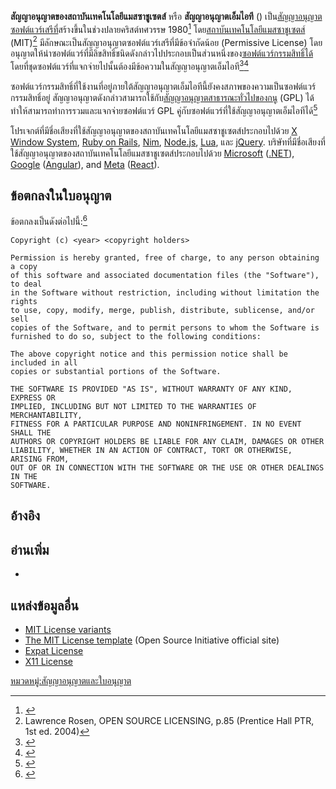 {{Infobox software license
| name = MIT License
| image = MIT logo.svg| author = <!-- An author is always a person. Something more clever than "Massachusetts Institute of Technology", please! -->
| image_size = 100px
| copyright = [[Massachusetts Institute of Technology]]
| spdx = MIT<br />(see list for more)<ref name="SPDX License List" />
| OSI approved = Yes<ref name="osi-licenses">{{Cite web |url=https://opensource.org/licenses/alphabetical |title=Licenses by Name |date=n.d. |website=[[Open Source Initiative]] |access-date=2017-07-20 |archive-url=https://web.archive.org/web/20170720141629/https://opensource.org/licenses/alphabetical |url-status=live |archive-date=2017-07-20 |quote=The following licenses have been approved by the OSI. ...&nbsp;MIT License (MIT)&nbsp;...}}</ref>
| Debian approved = Yes<ref name="dfsg-licenses">{{Cite web |url=https://www.debian.org/legal/licenses/ |title=License information |date=1997–2017 |publication-date=2017-07-12 |website=The [[Debian Project]] |publisher=[[Software in the Public Interest]] |access-date=2017-07-20 |archive-url=https://web.archive.org/web/20170720142826/https://www.debian.org/legal/licenses/ |url-status=live |archive-date=2017-07-20 |quote=This page presents the opinion of some debian-legal contributors on how certain licenses follow the Debian Free Software Guidelines (DFSG).&nbsp;... Licenses currently found in Debian main include: ...&nbsp;Expat/MIT-style licenses&nbsp;...}}</ref>
| Free Software = Yes<ref name="gnu-license-list-expat">{{Cite web |url=https://www.gnu.org/licenses/license-list.en.html#Expat |title=Various Licenses and Comments about Them |date=2014–2017 |publication-date=2017-04-04 |website=The [[GNU Project]] |publisher=[[Free Software Foundation]] |at=Expat License |access-date=2017-07-20 |archive-url=https://web.archive.org/web/20170720140022/https://www.gnu.org/licenses/license-list.en.html |url-status=live |archive-date=2017-07-20 |quote=This is a lax, permissive non-copyleft free software license, compatible with the GNU GPL. It is sometimes ambiguously referred to as the MIT License.}}</ref><ref name="gnu-license-list-x11">{{Cite web |url=https://www.gnu.org/licenses/license-list.en.html#X11License |title=Various Licenses and Comments about Them |date=2014–2017 |publication-date=2017-04-04 |website=The [[GNU Project]] |publisher=[[Free Software Foundation]] |at=X11 License |access-date=2017-07-20 |archive-url=https://web.archive.org/web/20170720140022/https://www.gnu.org/licenses/license-list.en.html |url-status=live |archive-date=2017-07-20 |quote=This is a lax permissive non-copyleft free software license, compatible with the GNU GPL.&nbsp;... This license is sometimes called the MIT license, but that term is misleading, since MIT has used many licenses for software.}}</ref>
| GPL compatible = Yes<ref name="gnu-license-list-expat"/><ref name="gnu-license-list-x11"/>
| copyleft = No<ref name="gnu-license-list-expat"/><ref name="gnu-license-list-x11"/>
| linking = Yes
}}


'''สัญญาอนุญาตของสถาบันเทคโนโลยีแมสซาชูเซตส์''' หรือ '''สัญญาอนุญาตเอ็มไอที''' ({{lang-en|MIT License}}) เป็น[[สัญญาอนุญาต]][[ซอฟต์แวร์เสรี]]ที่สร้างขึ้นในช่วงปลายคริสต์ทศวรรษ 1980<ref name="history">{{cite web |url=https://opensource.com/article/19/4/history-mit-license |work=opensource.com |title=The mysterious history of the MIT License |publisher=opensource.com |quote=The date? The best single answer is probably 1987. But the complete story is more complicated and even a little mysterious. [...] Precursors from 1985. The X Consortium or X11 License variant from 1987. Or the Expat License from 1998 or 1999. |access-date=2019-07-30 }}</ref> โดย[[สถาบันเทคโนโลยีแมสซาชูเซตส์]] (MIT)<ref>Lawrence Rosen, OPEN SOURCE LICENSING, p.85 (Prentice Hall PTR, 1st ed. 2004)</ref> มีลักษณะเป็นสัญญาอนุญาตซอฟต์แวร์เสรีที่มีข้อจำกัดน้อย (Permissive License) โดยอนุญาตให้นำซอฟต์แวร์ที่มีลิขสิทธิ์ชนิดดังกล่าวไปประกอบเป็นส่วนหนึ่งของ[[ซอฟต์แวร์กรรมสิทธิ์]]ได้ โดยที่ชุดซอฟต์แวร์ที่แจกจ่ายไปนั้นต้องมีข้อความในสัญญาอนุญาตเอ็มไอที<ref name="opensoucecomp">{{cite web|url=http://opensource.com/business/14/1/what-license-should-i-use-open-source-project |quote=Permissive licensing simplifies things One reason the business world, and more and more developers [...], favor permissive licenses is in the simplicity of reuse. The license usually only pertains to the source code that is licensed and makes no attempt to infer any conditions upon any other component, and because of this there is no need to define what constitutes a derived work. I have also never seen a license compatibility chart for permissive licenses; it seems that they are all compatible.|title=Should I use a permissive license? Copyleft? Or something in the middle? |date=2014-01-28 |access-date=2015-05-30 |first=Marcus D. |last=Hanwell |publisher=opensource.com}}</ref><ref name="comaptible">{{cite web |url=https://joinup.ec.europa.eu/software/page/licence_compatibility_and_interoperability |work=Open-Source Software - Develop, share, and reuse open source software for public administrations |title=Licence Compatibility and Interoperability |publisher=joinup.ec.europa.eu |quote=The licences for distributing free or open source software (FOSS) are divided in two families: permissive and copyleft. Permissive licences (BSD, MIT, X11, Apache, Zope) are generally compatible and interoperable with most other licences, tolerating to merge, combine or improve the covered code and to re-distribute it under many licences (including non-free or 'proprietary'). |access-date=2015-05-30 |url-status=dead |archive-url=https://web.archive.org/web/20150617130550/https://joinup.ec.europa.eu/software/page/licence_compatibility_and_interoperability |archive-date=2015-06-17 }}</ref>

ซอฟต์แวร์กรรมสิทธิ์ที่ใช้งานที่อยู่ภายใต้สัญญาอนุญาตเอ็มไอทีนี้ยังคงสภาพของความเป็นซอฟต์แวร์กรรมสิทธิ์อยู่ สัญญาอนุญาตดังกล่าวสามารถใช้กับ[[สัญญาอนุญาตสาธารณะทั่วไปของกนู]] (GPL) ได้ ทำให้สามารถทำการรวมและแจกจ่ายซอฟต์แวร์ GPL คู่กับซอฟต์แวร์ที่ใช้สัญญาอนุญาตเอ็มไอทีได้<ref name="gnu-license-list-gpl">{{cite web|url=https://www.gnu.org/licenses/license-list.html#GPLCompatibleLicenses |title=Various Licenses and Comments about Them |access-date=17 July 2013 |publisher=Free Software Foundation }}</ref>

โปรเจกต์ที่มีชี่อเสียงที่ใช้สัญญาอนุญาตของสถาบันเทคโนโลยีแมสซาชูเซตส์ประกอบไปด้วย [[X Window System]], [[Ruby on Rails]], [[Nim (programming language)|Nim]], [[Node.js]], [[Lua (programming language)|Lua]], และ [[jQuery]]. บริษัทที่มีชี่อเสียงที่ใช้สัญญาอนุญาตของสถาบันเทคโนโลยีแมสซาชูเซตส์ประกอบไปด้วย  [[Microsoft]] ([[.NET]]), [[Google]] ([[Angular (web framework)|Angular]]), and [[Meta Platforms|Meta]] ([[React_(JavaScript library)|React]]).

== ข้อตกลงในใบอนุญาต ==
ข้อตกลงเป็นดังต่อไปนี้:<ref>{{Cite web|title=MIT License Explained in Plain English - TLDRLegal|url=https://tldrlegal.com/license/mit-license|access-date=2021-07-07|website=tldrlegal.com}}</ref>

<pre>Copyright (c) <year> <copyright holders>

Permission is hereby granted, free of charge, to any person obtaining a copy
of this software and associated documentation files (the "Software"), to deal
in the Software without restriction, including without limitation the rights
to use, copy, modify, merge, publish, distribute, sublicense, and/or sell
copies of the Software, and to permit persons to whom the Software is
furnished to do so, subject to the following conditions:

The above copyright notice and this permission notice shall be included in all
copies or substantial portions of the Software.

THE SOFTWARE IS PROVIDED "AS IS", WITHOUT WARRANTY OF ANY KIND, EXPRESS OR
IMPLIED, INCLUDING BUT NOT LIMITED TO THE WARRANTIES OF MERCHANTABILITY,
FITNESS FOR A PARTICULAR PURPOSE AND NONINFRINGEMENT. IN NO EVENT SHALL THE
AUTHORS OR COPYRIGHT HOLDERS BE LIABLE FOR ANY CLAIM, DAMAGES OR OTHER
LIABILITY, WHETHER IN AN ACTION OF CONTRACT, TORT OR OTHERWISE, ARISING FROM,
OUT OF OR IN CONNECTION WITH THE SOFTWARE OR THE USE OR OTHER DEALINGS IN THE
SOFTWARE.
</pre>

==อ้างอิง==
{{รายการอ้างอิง}}

== อ่านเพิ่ม ==
* {{Cite web |url=https://writing.kemitchell.com/2016/09/21/MIT-License-Line-by-Line.html |title=The MIT License, Line by Line |last1=Mitchell |first1=Kyle E. |date=2016-09-21 |website=/dev/lawyer |archive-url=https://web.archive.org/web/20160928235700/https://writing.kemitchell.com/2016/09/21/MIT-License-Line-by-Line.html |archive-date=2016-09-28 |url-status=live |access-date=2016-09-28}}

== แหล่งข้อมูลอื่น ==
* [https://fedoraproject.org/wiki/Licensing:MIT?rd=Licensing/MIT MIT License variants]
* [http://www.opensource.org/licenses/MIT The MIT License template] (Open Source Initiative official site)
* [http://www.jclark.com/xml/copying.txt Expat License]
* [https://xfree86.org/3.3.6/COPYRIGHT2.html#3 X11 License]

[[หมวดหมู่:สัญญาอนุญาตและใบอนุญาต]]
{{โครงเทคโนโลยี}}